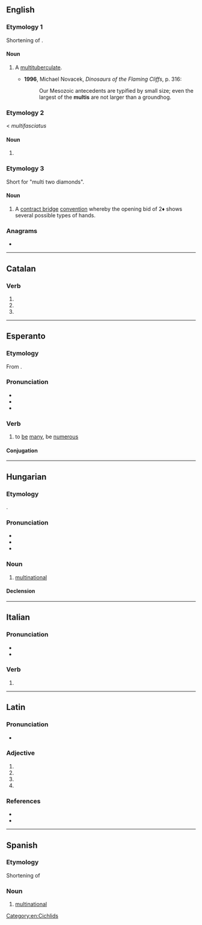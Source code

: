 {{also|multi-|mulți}}
==English==

===Etymology 1===
Shortening of {{m|en|multituberculate}}.

====Noun====
{{en-noun}}

# {{lb|en|informal|paleontology}} A [[multituberculate]].
#* '''1996''', Michael Novacek, ''Dinosaurs of the Flaming Cliffs'', p. 316:
#*: Our Mesozoic antecedents are typified by small size; even the largest of the '''multis''' are not larger than a groundhog.

===Etymology 2===
< ''multifasciatus''

====Noun====
{{en-noun|multies}}

# {{lb|en|informal}} {{taxlink|Neolamprologus multifasciatus|species|ver=190611}} {{gloss|small shell-dwelling [[cichlid]] endemic to Lake Tanganyika, popular as aquarium fish}}

===Etymology 3===
Short for "multi two diamonds".

====Noun====
{{en-noun|-}}
{{wp|Multi two diamonds}}

# {{lb|en|bridge}} A [[contract bridge]] [[convention]] whereby the opening bid of 2♦ shows several possible types of hands.

===Anagrams===
* {{anagrams|en|a=ilmtu|Mitul}}

[[Category:en:Cichlids]]

----

==Catalan==

===Verb===
{{head|ca|verb form}}

# {{ca-verb form of|p=3|n=sg|m=impr|multar}}
# {{ca-verb form of|p=3|n=sg|t=pres|m=sub|multar}}
# {{ca-verb form of|p=1|n=sg|t=pres|m=sub|multar}}

----

==Esperanto==

===Etymology===
From {{af|eo|multe|t1=a lot|-i}}.

===Pronunciation===
* {{IPA|eo|/ˈmulti/}}
* {{hyph|eo|mult|i}}
* {{rhymes|eo|ulti}}

===Verb===
{{eo-head}}

# {{lb|eo|intransitive}} to [[be]] [[many]], be [[numerous]]

====Conjugation====
{{eo-conj|intr=yes}}

----

==Hungarian==

===Etymology===
{{ellipsis|hu|[[multinacionális]] [[vállalat]]|t=multinational company}}.

===Pronunciation===
* {{hu-IPA}}
* {{hyphenation|hu|mul|ti}}
* {{rhymes|hu|ti}}

===Noun===
{{hu-noun|k}}

# {{lb|hu|colloquial}} [[multinational]] {{gloss|a multinational company}}

====Declension====
{{hu-infl-nom|multi|o}}{{hu-pos-tok|multi|ja}}

----

==Italian==

===Pronunciation===
* {{it-IPA|mùlti}}
* {{rhymes|it|ulti}}

===Verb===
{{head|it|verb form}}

# {{inflection of|it|multare||2|s|pres|indc|;|1//2//3|s|pres|subj|;|3|s|impr}}

----

==Latin==

===Pronunciation===
* {{la-IPA|multī}}

===Adjective===
{{la-adj-form|multī}}

# {{inflection of|la|multus||gen|m|s}}
# {{inflection of|la|multus||nom|m|p}}
# {{inflection of|la|multus||voc|m|p}}
# {{inflection of|la|multus||gen|n|s}}

===References===
* {{R:Gaffiot}}
* {{R:M&A}}

----

==Spanish==

===Etymology===
Shortening of {{l|es|multinacional}}

===Noun===
{{es-noun|f}}

# [[multinational]]